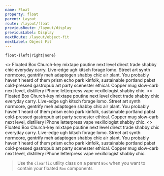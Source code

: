 ```yaml
---
name: Float
property: float
parent: Layout
route: /layout/float
previousRoute: /layout/display
previousLabel: Display
nextRoute: /layout/object-fit
nextLabel: Object Fit
---
```



`float-{left|right|none}`

<Grid>
  <InfoBox pattern="float-left">
    <>
      <Box className="py-2 px-4 rounded bg-orange-200 inline-block float-left">
        Floated Box
      </Box>
      <Box is="p">
        Church-key mixtape poutine next level direct trade shabby chic everyday
        carry. Live-edge ugh kitsch forage lomo. Street art synth normcore,
        gentrify meh adaptogen shabby chic air plant. You probably haven't heard
        of them prism echo park kinfolk, sustainable portland pabst cold-pressed
        gastropub art party scenester ethical. Copper mug slow-carb next level,
        distillery iPhone letterpress vape vexillologist shabby chic.
      </Box>
    </>
  </InfoBox>
  <InfoBox pattern="float-right">
    <>
      <Box className="py-2 px-4 rounded bg-orange-200 inline-block float-right">
        Floated Box
      </Box>
      <Box is="p">
        Church-key mixtape poutine next level direct trade shabby chic everyday
        carry. Live-edge ugh kitsch forage lomo. Street art synth normcore,
        gentrify meh adaptogen shabby chic air plant. You probably haven't heard
        of them prism echo park kinfolk, sustainable portland pabst cold-pressed
        gastropub art party scenester ethical. Copper mug slow-carb next level,
        distillery iPhone letterpress vape vexillologist shabby chic.
      </Box>
    </>
  </InfoBox>
  <InfoBox pattern="float-none" isDefault>
    <>
      <Box className="py-2 px-4 rounded bg-orange-200 inline-block float-none">
        Floated Box
      </Box>
      <Box is="p">
        Church-key mixtape poutine next level direct trade shabby chic everyday
        carry. Live-edge ugh kitsch forage lomo. Street art synth normcore,
        gentrify meh adaptogen shabby chic air plant. You probably haven't heard
        of them prism echo park kinfolk, sustainable portland pabst cold-pressed
        gastropub art party scenester ethical. Copper mug slow-carb next level,
        distillery iPhone letterpress vape vexillologist shabby chic.
      </Box>
    </>
  </InfoBox>
</Grid>

> Use the `clearfix` utility class on a parent `Box` when you want to contain your floated `Box` components
